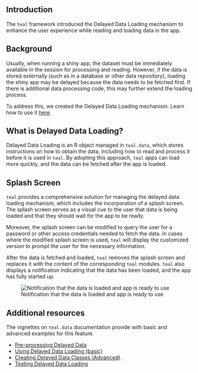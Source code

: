 
## Introduction

The `teal` framework introduced the Delayed Data Loading mechanism to enhance the user experience while reading and loading data in the app.

## Background

Usually, when running a shiny app, the dataset must be immediately available in the session for processing and reading. However, if the data is stored externally (such as in a database or other data repository), loading the shiny app may be delayed because the data needs to be fetched first.
If there is additional data processing code, this may further extend the loading process.

To address this, we created the Delayed Data Loading mechanism. Learn how to use it [here](https://insightsengineering.github.io/teal.data/latest-tag/articles/using-delayed-data-basic.html).

## What is Delayed Data Loading?

Delayed Data Loading is an R object managed in `teal.data`, which stores instructions on how to obtain the data, including how to read and process it before it is used in `teal`.
By adopting this approach, `teal` apps can load more quickly, and the data can be fetched after the app is loaded.

## Splash Screen

`teal` provides a comprehensive solution for managing the delayed data loading mechanism, which includes the incorporation of a splash screen.
The splash screen serves as a visual cue to the user that data is being loaded and that they should wait for the app to be ready.

Moreover, the splash screen can be modified to query the user for a password or other access credentials needed to fetch the data.
In cases where the modified splash screen is used, `teal` will display the customized version to prompt the user for the necessary information.

After the data is fetched and loaded, `teal` removes the splash screen and replaces it with the content of the corresponding `teal` modules.
`teal` also displays a notification indicating that the data has been loaded, and the app has fully started up.

![Notification that the data is loaded and app is ready to use](notification.jpg)

## Additional resources

The vignettes on `teal.data` documentation provide with basic and advanced examples for this feature.

- [Pre-processing Delayed Data](https://insightsengineering.github.io/teal.data/latest-tag/articles/preprocessing-delayed-data.html)
- [Using Delayed Data Loading (basic)](https://insightsengineering.github.io/teal.data/latest-tag/articles/using-delayed-data-basic.html)
- [Creating Delayed Data Classes (Advanced)](https://insightsengineering.github.io/teal.data/latest-tag/articles/using-delayed-data-advanced.html)
- [Testing Delayed Data Loading](https://insightsengineering.github.io/teal.data/latest-tag/articles/testing-delayed-data.html)

